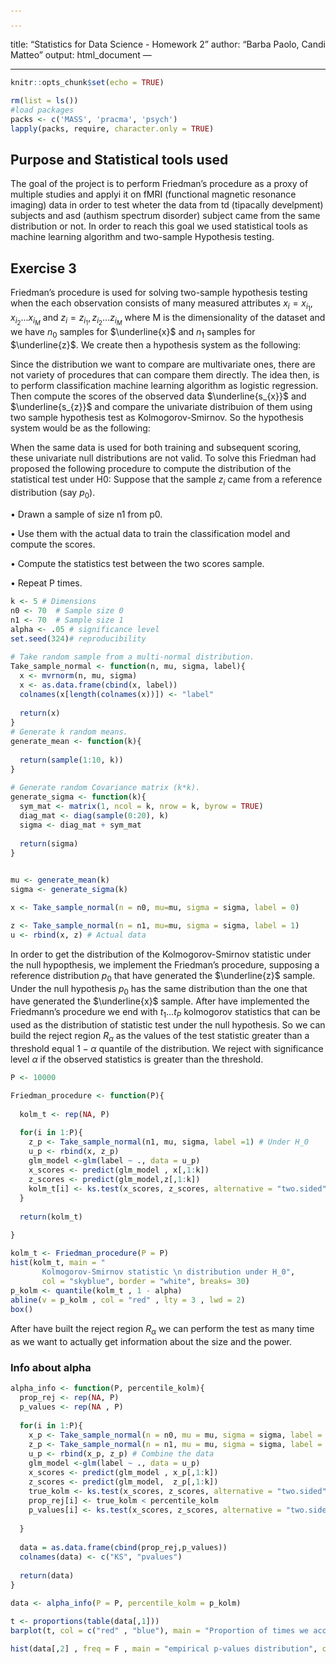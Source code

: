 ```yaml
---

---
```

title: "Statistics for Data Science - Homework 2"
author: "Barba Paolo, Candi Matteo"
output: html_document
---
<style type="text/css">
body, td {
   font-size: 14px;
}
code.r{
  font-size: 12px;
}
pre {
  font-size: 12px
}
</style>
---

```r
knitr::opts_chunk$set(echo = TRUE)
```


```r
rm(list = ls())
#load packages
packs <- c('MASS', 'pracma', 'psych')
lapply(packs, require, character.only = TRUE)
```
## Purpose and Statistical tools used

The goal of the project is to perform Friedman's procedure as a proxy of
multiple studies and applyi it on fMRI (functional magnetic resonance
imaging) data in order to test wheter the data from td (tipacally
develpment) subjects and asd (authism spectrum disorder) subject came
from the same distribution or not. In order to reach this goal we used
statistical tools as machine learning algorithm and two-sample
Hypothesis testing.

## Exercise 3

Friedman's procedure is used for solving two-sample hypothesis testing
when the each observation consists of many measured attributes
$x_{i} = x_{i_1}, x_{i_2} . . . x_{i_{M}}$ and
$z_{i} = z_{i_1}, z_{i_2} . . . z_{i_{M}}$ where M is the dimensionality
of the dataset and we have $n_{0}$ samples for $\underline{x}$ and
$n_{1}$ samples for $\underline{z}$. We create then a hypothesis system
as the following:

\begin{equation}

\begin{cases}

H_{0}: F_{x} = F_{z}\\ H_{1}: F_{x} \neq F_{z}

\end{cases}

\end{equation}

Since the distribution we want to compare are multivariate ones, there are not variety of procedures that can compare them directly. The idea then, is to perform classification machine learning algorithm as logistic regression. Then compute the scores of the observed data $\underline{s_{x}}$ and  $\underline{s_{z}}$ and compare the univariate distribuion of them using two sample hypothesis test as Kolmogorov-Smirnov. So the hypothesis system would be as the following:


\begin{equation}

\begin{cases}

H_{0}: F_{s_{x}} = F_{s_{z}}\\ H_{1}: F_{s_{x}} \neq F_{s_{z}}

\end{cases}

\end{equation}


When the same data is used for both training and subsequent scoring, these univariate null distributions are not valid.
To solve this Friedman had proposed the following procedure to compute the distribution of the statistical test under H0:
Suppose that the sample $z_{i}$ came from a reference distribution (say $p_{0}$).


• Drawn a sample of size n1 from p0.

• Use them with the actual data to train the classification model and compute the scores.

• Compute the statistics test between the two scores sample.

• Repeat P times.








```r
k <- 5 # Dimensions
n0 <- 70  # Sample size 0
n1 <- 70  # Sample size 1
alpha <- .05 # significance level
set.seed(324)# reproducibility
```

```r
# Take random sample from a multi-normal distribution.
Take_sample_normal <- function(n, mu, sigma, label){
  x <- mvrnorm(n, mu, sigma)
  x <- as.data.frame(cbind(x, label))
  colnames(x[length(colnames(x))]) <- "label"
  
  return(x)
}
# Generate k random means.
generate_mean <- function(k){
  
  return(sample(1:10, k))
}

# Generate random Covariance matrix (k*k).
generate_sigma <- function(k){
  sym_mat <- matrix(1, ncol = k, nrow = k, byrow = TRUE)
  diag_mat <- diag(sample(0:20), k)
  sigma <- diag_mat + sym_mat
  
  return(sigma)
}


mu <- generate_mean(k)
sigma <- generate_sigma(k)

x <- Take_sample_normal(n = n0, mu=mu, sigma = sigma, label = 0)

z <- Take_sample_normal(n = n1, mu=mu, sigma = sigma, label = 1)
u <- rbind(x, z) # Actual data
```


In order to get the distribution of the Kolmogorov-Smirnov statistic under the null hypopthesis, we implement the Friedman's procedure, supposing a reference distribution $p_{0}$ that have generated the $\underline{z}$ sample. Under the null hypothesis $p_{0}$ has the same distribution than the one that have generated the $\underline{x}$ sample. After have implemented the Friedmann's procedure we end with $t_{1} \dots t_{P}$ kolmogorov statistics that can be used as the distribution of statistic test under the null hypothesis. So we can build the reject region $R_{\alpha}$ as the values of the test statistic  greater than a threshold equal $1 - \alpha$ quantile of the distribution. We reject with significance level $\alpha$ if the observed statistics is greater than the threshold.

```r

P <- 10000

Friedman_procedure <- function(P){
  
  kolm_t <- rep(NA, P)

  for(i in 1:P){
    z_p <- Take_sample_normal(n1, mu, sigma, label =1) # Under H_0
    u_p <- rbind(x, z_p)
    glm_model <-glm(label ~ ., data = u_p)
    x_scores <- predict(glm_model , x[,1:k])
    z_scores <- predict(glm_model,z[,1:k])
    kolm_t[i] <- ks.test(x_scores, z_scores, alternative = "two.sided")$statistic
  }
  
  return(kolm_t)

}

```

```r
kolm_t <- Friedman_procedure(P = P)
hist(kolm_t, main = "
       Kolmogorov-Smirnov statistic \n distribution under H_0",
       col = "skyblue", border = "white", breaks= 30)
p_kolm <- quantile(kolm_t , 1 - alpha)
abline(v = p_kolm , col = "red" , lty = 3 , lwd = 2)
box()
```
After have built the reject region $R_{\alpha}$ we can perform the test as many time as we want to actually get information about the size and the power.

### Info about alpha
```r

alpha_info <- function(P, percentile_kolm){
  prop_rej <- rep(NA, P)
  p_values <- rep(NA , P)
  
  for(i in 1:P){
    x_p <- Take_sample_normal(n = n0, mu = mu, sigma = sigma, label = 0)  
    z_p <- Take_sample_normal(n = n1, mu = mu, sigma = sigma, label = 1)  # same distributions
    u_p <- rbind(x_p, z_p) # Combine the data
    glm_model <-glm(label ~ ., data = u_p)
    x_scores <- predict(glm_model , x_p[,1:k])
    z_scores <- predict(glm_model,  z_p[,1:k])
    true_kolm <- ks.test(x_scores, z_scores, alternative = "two.sided")$statistic
    prop_rej[i] <- true_kolm < percentile_kolm
    p_values[i] <- ks.test(x_scores, z_scores, alternative = "two.sided")$p.value
   
  }
  
  data = as.data.frame(cbind(prop_rej,p_values))
  colnames(data) <- c("KS", "pvalues")
  
  return(data)
}

data <- alpha_info(P = P, percentile_kolm = p_kolm)

```

```r

t <- proportions(table(data[,1]))
barplot(t, col = c("red" , "blue"), main = "Proportion of times we accept-reject \n the null hypothesis  when is actually true \n using KS statistic", names.arg = c("Reject" , "Accept"), ylim = c(0,1))
```

```r
hist(data[,2] , freq = F , main = "empirical p-values distribution", col = "cyan4")
```
